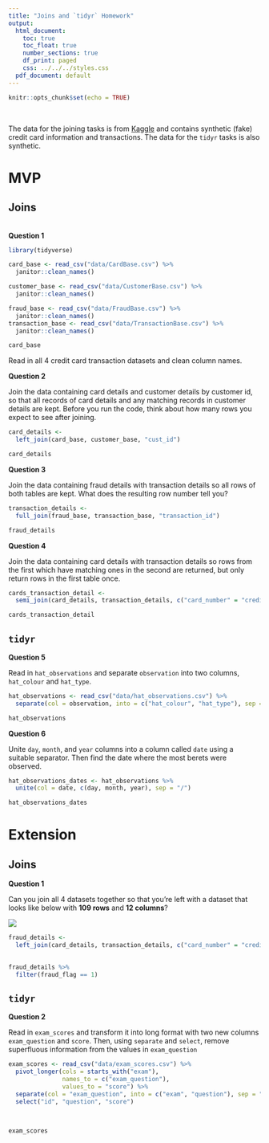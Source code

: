 ```yaml
---
title: "Joins and `tidyr` Homework"
output:
  html_document:
    toc: true
    toc_float: true
    number_sections: true
    df_print: paged
    css: ../../../styles.css
  pdf_document: default
---
```


```r
knitr::opts_chunk$set(echo = TRUE)
```

<br>

The data for the joining tasks is from [Kaggle](https://www.kaggle.com/ananta/credit-card-data) and contains synthetic (fake) credit card information and transactions. The data for the `tidyr` tasks is also synthetic.

# MVP

## Joins

<br>
**Question 1**



```r
library(tidyverse)

card_base <- read_csv("data/CardBase.csv") %>% 
  janitor::clean_names()

customer_base <- read_csv("data/CustomerBase.csv") %>% 
  janitor::clean_names()

fraud_base <- read_csv("data/FraudBase.csv") %>% 
  janitor::clean_names()
transaction_base <- read_csv("data/TransactionBase.csv") %>% 
  janitor::clean_names()

card_base 
```

Read in all 4 credit card transaction datasets and clean column names.

**Question 2**

Join the data containing card details and customer details by customer id, so that all records of card details and any matching records in customer details are kept. Before you run the code, think about how many rows you expect to see after joining.

```r
card_details <-
  left_join(card_base, customer_base, "cust_id")

card_details
```

**Question 3**

Join the data containing fraud details with transaction details so all rows of both tables are kept. What does the resulting row number tell you?
```r
transaction_details <- 
  full_join(fraud_base, transaction_base, "transaction_id")

fraud_details
```


**Question 4**

Join the data containing card details with transaction details so rows from the first which have matching ones in the second are returned, but only return rows in the first table once.

```r
cards_transaction_detail <- 
  semi_join(card_details, transaction_details, c("card_number" = "credit_card_id"))

cards_transaction_detail
```

## `tidyr`

**Question 5**

Read in `hat_observations` and separate `observation` into two columns, `hat_colour` and `hat_type`.

```r
hat_observations <- read_csv("data/hat_observations.csv") %>%
  separate(col = observation, into = c("hat_colour", "hat_type"), sep = ",")

hat_observations
```


**Question 6**

Unite `day`, `month`, and `year` columns into a column called `date` using a suitable separator. Then find the date where the most berets were observed.

```r
hat_observations_dates <- hat_observations %>% 
  unite(col = date, c(day, month, year), sep = "/")

hat_observations_dates
```



# Extension

## Joins

**Question 1**

Can you join all 4 datasets together so that you're left with a dataset that looks like below with **109 rows** and **12 columns**?

![](images/all_joined.png)

```r
fraud_details <- 
  left_join(card_details, transaction_details, c("card_number" = "credit_card_id"))

  
fraud_details %>%
  filter(fraud_flag == 1)
```


## `tidyr`

**Question 2**

Read in `exam_scores` and transform it into long format with two new columns `exam_question` and `score`. Then, using `separate` and `select`, remove superfluous information from the values in `exam_question`

```r
exam_scores <- read_csv("data/exam_scores.csv") %>% 
  pivot_longer(cols = starts_with("exam"), 
               names_to = c("exam_question"), 
               values_to = "score") %>%
  separate(col = "exam_question", into = c("exam", "question"), sep = "_") %>%
  select("id", "question", "score")

  

exam_scores
```


